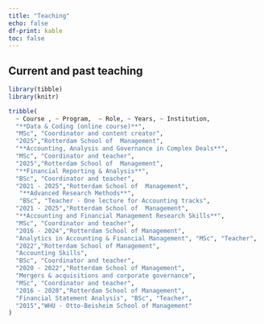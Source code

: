```yaml
---
title: "Teaching"
echo: false
df-print: kable
toc: false
---
```


## Current and past teaching

```r
library(tibble)
library(knitr)

tribble(
  ~ Course , ~ Program,  ~ Role, ~ Years, ~ Institution,
  "**Data & Coding (online course)**", 
  "MSc", "Coordinator and content creator",
  "2025","Rotterdam School of  Management",
  "**Accounting, Analysis and Governance in Complex Deals**",
  "MSc", "Coordinator and teacher",
  "2025","Rotterdam School of  Management",
  "**Financial Reporting & Analysis**",
  "BSc", "Coordinator and teacher",
  "2021 - 2025","Rotterdam School of  Management",
   "**Advanced Research Methods**",
   "BSc", "Teacher - One lecture for Accounting tracks",
  "2021 - 2025","Rotterdam School of  Management",
  "**Accounting and Financial Management Research Skills**",
  "MSc", "Coordinator and teacher",
  "2016 - 2024","Rotterdam School of Management",
  "Analytics in Accounting & Financial Management", "MSc", "Teacher",
  "2022","Rotterdam School of Management",
  "Accounting Skills",
  "BSc", "Coordinator and teacher",
  "2020 - 2022","Rotterdam School of Management",
  "Mergers & acquisitions and corporate governance",
  "MSc", "Coordinator and teacher",
  "2016 - 2020","Rotterdam School of Management",
  "Financial Statement Analysis", "BSc", "Teacher",
  "2015","WHU - Otto-Beisheim School of Management"
) 

```
